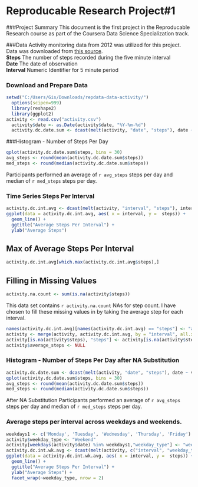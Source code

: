 Reproducable Research Project#1
=================================

###Project Summary
This document is the first project in the Reproducable Research course as part of the Coursera Data Science Specialization track.

###Data
Activity monitoring data from 2012 was utilized for this project. Data was downloaded from [this source](https://d396qusza40orc.cloudfront.net/repdata%2Fdata%2Factivity.zip).  
**Steps** The number of steps recorded during the five minute interval  
**Date** The date of observation  
**Interval** Numeric Identifier for 5 minute period  


### Download and Prepare Data
```r
setwd("C:/Users/Gis/Downloads/repdata-data-activity/")
  options(scipen=999)
  library(reshape2)
  library(ggplot2)
activity <- read.csv("activity.csv")
  activity$date <- as.Date(activity$date, "%Y-%m-%d")
  activity.dc.date.sum <- dcast(melt(activity, "date", "steps"), date ~ variable, sum, na.rm = TRUE)
```

###Histogram - Number of Steps Per Day

```r
qplot(activity.dc.date.sum$steps, bins = 30)
avg_steps <- round(mean(activity.dc.date.sum$steps))
med_steps <- round(median(activity.dc.date.sum$steps))
```

Participants performed an average of `r avg_steps` steps per day and median of `r med_steps` steps per day.

### Time Series Steps Per Interval


```r
activity.dc.int.avg <- dcast(melt(activity, "interval", "steps"), interval ~ variable, mean, na.rm = TRUE)
ggplot(data = activity.dc.int.avg, aes( x = interval, y =  steps)) + 
  geom_line() +
  ggtitle("Average Steps Per Interval") +
  ylab("Average Steps")
```

## Max of Average Steps Per Interval

```r
activity.dc.int.avg[which.max(activity.dc.int.avg$steps),]
```

## Filling in Missing Values
```r
activity.na.count <- sum(is.na(activity$steps))
```

This data set contains `r activity.na.count` NAs for step count. I have chosen to fill these missing values in by taking the average step for each interval.

```r
names(activity.dc.int.avg)[names(activity.dc.int.avg) == "steps"] <- "average_steps"
activity <- merge(activity, activity.dc.int.avg, by = "interval", all.x = TRUE)
activity[is.na(activity$steps), "steps"] <- activity[is.na(activity$steps), "average_steps"]
activity$average_steps <- NULL
```

### Histogram - Number of Steps Per Day after NA Substitution
```r
activity.dc.date.sum <- dcast(melt(activity, "date", "steps"), date ~ variable, sum, na.rm = TRUE)
qplot(activity.dc.date.sum$steps, bins = 30)
avg_steps <- round(mean(activity.dc.date.sum$steps))
med_steps <- round(median(activity.dc.date.sum$steps))
```

After NA Substitution Participants performed an average of `r avg_steps` steps per day and median of `r med_steps` steps per day.

### Average steps per interval across weekdays and weekends.
```r
weekdays1 <- c('Monday', 'Tuesday', 'Wednesday', 'Thursday', 'Friday')
activity$weekday_type <- "Weekend"
activity[weekdays(activity$date) %in% weekdays1,"weekday_type"] <- "weekday"
activity.dc.int.wk.avg <- dcast(melt(activity, c("interval", "weekday_type"), "steps"), interval + weekday_type ~ variable, mean, na.rm = TRUE)
ggplot(data = activity.dc.int.wk.avg, aes( x = interval, y =  steps)) + 
  geom_line() +
  ggtitle("Average Steps Per Interval") +
  ylab("Average Steps") +
  facet_wrap(~weekday_type, nrow = 2)
```
